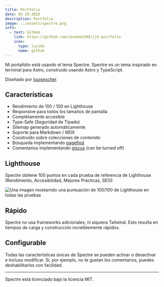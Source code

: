 ---
title: Portfolio
date: 05-29-2025
description: Portfolio
image: ../assets/spectre.png
info:
  - text: GitHub
    link: https://github.com/Josehm1999/jjh-portfolio
    icon:
      type: lucide
      name: github
---

Mi portafolio está usando el tema Spectre. Spectre es un tema inspirado en terminal para Astro, construido usando Astro y TypeScript.

Diseñado por [louisescher](https://github.com/louisescher/spectre).

## Características

- Rendimiento de 100 / 100 en Lighthouse
- Responsive para todos los tamaños de pantalla
- Completamente accesible
- Type-Safe (Seguridad de Tipado)
- Sitemap generado automáticamente
- Soporte para Markdown / MDX
- Construido sobre colecciones de contenido
- Búsqueda implementando [pagefind](https://pagefind.app)
- Comentarios implementando [giscus](https://giscus.app) (can be turned off)

## Lighthouse

Spectre obtiene 100 puntos en cada prueba de referencia de Lighthouse (Rendimiento, Accesibilidad, Mejores Prácticas, SEO):

![Una imagen mostarndo una puntuación de 100/100 de Lighthouse en todas las pruebas](/img/lighthouse.png)

## Rápido

Spectre no usa frameworks adicionales, ni siquiera Tailwind. Esto resulta en tiempos de carga y construcción increíblemente rápidos.

## Configurable

Todas las características únicas de Spectre se pueden activar o desactivar e incluso modificar. Si, por ejemplo, no te gustan los comentarios, puedes deshabilitarlos con facilidad.

---

Spectre está licenciado bajo la licencia MIT.
